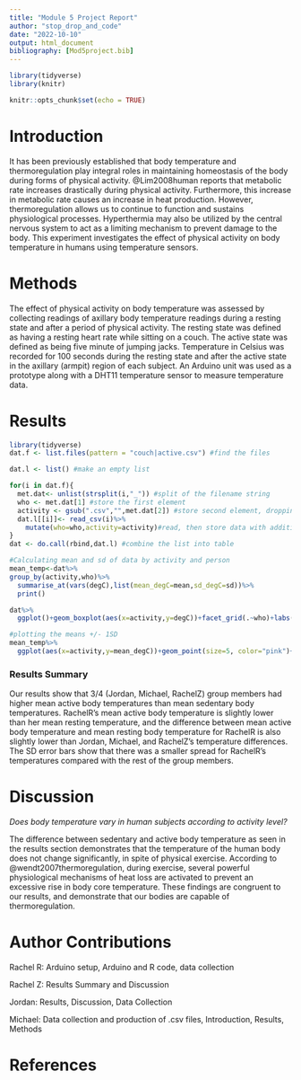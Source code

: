 ```yaml
---
title: "Module 5 Project Report"
author: "stop_drop_and_code"
date: "2022-10-10"
output: html_document
bibliography: [Mod5project.bib]
---
```

```r
library(tidyverse)
library(knitr)
```

```r
knitr::opts_chunk$set(echo = TRUE)
```

# Introduction
It has been previously established that body temperature and thermoregulation play integral roles in maintaining homeostasis of the body during forms of physical activity. @Lim2008human reports that metabolic rate increases drastically during physical activity. Furthermore, this increase in metabolic rate causes an increase in heat production. However, thermoregulation allows us to continue to function and sustains physiological processes. Hyperthermia may also be utilized by the central nervous system to act as a limiting mechanism to prevent damage to the body. This experiment investigates the effect of physical activity on body temperature in humans using temperature sensors. 

# Methods
The effect of physical activity on body temperature was assessed by collecting readings of axillary body temperature readings during a resting state and after a period of physical activity. The resting state was defined as having a resting heart rate while sitting on a couch. The active state was defined as being five minute of jumping jacks. Temperature in Celsius was recorded for 100 seconds during the resting state and after the active state in the axillary (armpit) region of each subject. An Arduino unit was used as a prototype along with a DHT11 temperature sensor to measure temperature data. 

# Results
```r
library(tidyverse)
dat.f <- list.files(pattern = "couch|active.csv") #find the files

dat.l <- list() #make an empty list

for(i in dat.f){
  met.dat<- unlist(strsplit(i,"_")) #split of the filename string
  who <- met.dat[1] #store the first element
  activity <- gsub(".csv","",met.dat[2]) #store second element, dropping CSV with gsub()
  dat.l[[i]]<- read_csv(i)%>%
    mutate(who=who,activity=activity)#read, then store data with additional columns of metada in list as position unique to i
}
dat <- do.call(rbind,dat.l) #combine the list into table

#Calculating mean and sd of data by activity and person
mean_temp<-dat%>%
group_by(activity,who)%>%
  summarise_at(vars(degC),list(mean_degC=mean,sd_degC=sd))%>%
  print()
```
```r
dat%>%
  ggplot()+geom_boxplot(aes(x=activity,y=degC))+facet_grid(.~who)+labs(caption="Figure 1. Boxplot of Axial Body Temperature Between Resting and Active States by Subject")+theme(plot.caption=element_text(hjust=0.5) )

#plotting the means +/- 1SD
mean_temp%>%
  ggplot(aes(x=activity,y=mean_degC))+geom_point(size=5, color="pink")+facet_grid(.~who)+geom_errorbar(aes(ymin=mean_degC-sd_degC,ymax=mean_degC+sd_degC),width=0.3)+labs(caption="Figure 2. Mean of Axial Body Temperature Between Resting and Active States by Subject including +/- 1 Standard Deviation")
```

### Results Summary

Our results show that 3/4 (Jordan, Michael, RachelZ) group members had higher mean active body temperatures than mean sedentary body temperatures. RachelR's mean active body temperature is slightly lower than her mean resting temperature, and the difference between mean active body temperature and mean resting body temperature for RachelR is also slightly lower than Jordan, Michael, and RachelZ's temperature differences. The SD error bars show that there was a smaller spread for RachelR's temperatures compared with the rest of the group members.

# Discussion

*Does body temperature vary in human subjects according to activity level?*

The difference between sedentary and active body temperature as seen in the results section demonstrates that the temperature of the human body does not change significantly, in spite of physical exercise. According to @wendt2007thermoregulation, during exercise, several powerful physiological mechanisms of heat loss are activated to prevent an excessive rise in body core temperature. These findings are congruent to our results, and demonstrate that our bodies are capable of thermoregulation. 

# Author Contributions

Rachel R: Arduino setup, Arduino and R code, data collection 

Rachel Z: Results Summary and Discussion

Jordan: Results, Discussion, Data Collection

Michael: Data collection and production of .csv files, Introduction, Results, Methods

# References
